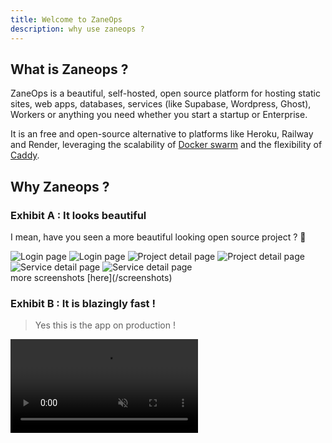 ```yaml
---
title: Welcome to ZaneOps
description: why use zaneops ?
---
```



## What is Zaneops ?

ZaneOps is a beautiful, self-hosted, open source platform for hosting static sites, web apps, databases, services (like Supabase, Wordpress, Ghost), Workers or anything you need whether you start a startup or Enterprise.

It is an free and open-source alternative to platforms like Heroku, Railway and Render, leveraging the scalability of [Docker swarm](https://docs.docker.com/engine/swarm/) and the flexibility of [Caddy](https://caddyserver.com/).

## Why Zaneops ?

### Exhibit A : It looks beautiful 

I mean, have you seen a more beautiful looking open source project ? 👀

<img className="block dark:hidden" src="/images/login-light.png" alt="Login page" />
<img className="!hidden dark:!block" src="/images/login-dark.png" alt="Login page" />

<img className="block dark:hidden" src="/images/project-detail-light.png" alt="Project detail page" />
<img className="!hidden dark:!block" src="/images/project-detail-dark.png" alt="Project detail page" />

<img className="block dark:hidden" src="/images/service-detail-light.png" alt="Service detail page" />
<img className="!hidden dark:!block" src="/images/service-detail-dark.png" alt="Service detail page" />


<Aside type="note" title="And more...">
more screenshots [here](/screenshots)
</Aside>



### Exhibit B : It is blazingly fast !

> Yes this is the app on production !

<video src="/videos/zaneops-is-fast.mp4" alt="" muted controls />

### Exhibit C : We have a ton of features 

ZaneOps is packed with Features : 

> TODO